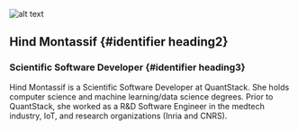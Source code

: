 ![alt text](../../../static/img/avatars/Hind.jpg)

## Hind Montassif {#identifier heading2}

### Scientific Software Developer {#identifier heading3}

Hind Montassif is a Scientific Software Developer at QuantStack. She holds computer science and machine learning/data science degrees.
Prior to QuantStack, she worked as a R&D Software Engineer in the medtech industry, IoT, and research organizations (Inria and CNRS).
